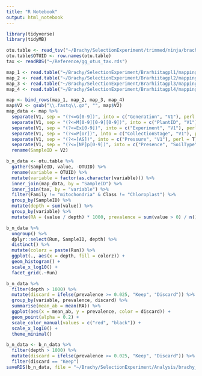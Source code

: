```yaml
---
title: "R Notebook"
output: html_notebook
---
```


```r
library(tidyverse)
library(tidyMB)
```


```r
otu.table <- read_tsv("~/Brachy/SelectionExperiment/trimmed/ninja/brachy_otu_table.tsv")
otu.table$OTUID <- row.names(otu.table)
tax <- readRDS("~/Reference/gg_otus_tax.rds")
```

```r
map_1 <- read.table("~/Brachy/SelectionExperiment/Brarhiitagpl1/mapping.tsv") %>% mutate(Run = "Run1")
map_2 <- read.table("~/Brachy/SelectionExperiment/Brarhiitagpl2/mapping.tsv") %>% mutate(Run = "Run2")
map_3 <- read.table("~/Brachy/SelectionExperiment/Brarhiitagpl3/mapping.tsv") %>% mutate(Run = "Run3")
map_4 <- read.table("~/Brachy/SelectionExperiment/Brarhiitagpl4/mapping.tsv") %>% mutate(Run = "Run4")

map <- bind_rows(map_1, map_2, map_3, map_4)
map$V2 <- gsub("\\.fastq\\.gz", "", map$V2)
map_data <- map %>% 
  separate(V1, sep = "(?<=G[0-9])", into = c("Generation", "V1"), perl = T) %>% 
  separate(V1, sep = "(?<=M[0-9][0-9][0-9])", into = c("PlantID", "V1"), perl = T) %>% 
  separate(V1, sep = "(?<=Ex[0-9])", into = c("Experiment", "V1"), perl = T) %>% 
  separate(V1, sep = "(?<=P[or])", into = c("CollectionStage", "V1"), perl = T) %>% 
  separate(V1, sep = "(?<=[AS])", into = c("Pressure", "V1"), perl = T) %>% 
  separate(V1, sep = "(?<=[NP]p[0-9])", into = c("Presence", "SoilType"), perl = T) %>% 
  rename(SampleID = V2)
```

```r
b_n_data <- otu.table %>% 
  gather(SampleID, value, -OTUID) %>% 
  rename(variable = OTUID) %>% 
  mutate(variable = factor(as.character(variable))) %>% 
  inner_join(map_data, by = "SampleID") %>% 
  inner_join(tax, by = "variable") %>% 
  filter(Family != "mitochondria" & Class != "Chloroplast") %>% 
  group_by(SampleID) %>% 
  mutate(depth = sum(value)) %>% 
  group_by(variable) %>% 
  mutate(RA = (value / depth) * 1000, prevalence = sum(value > 0) / n(), Log2RA = log2(RA + 1))
```

```r
b_n_data %>% 
  ungroup() %>% 
  dplyr::select(Run, SampleID, depth) %>% 
  distinct() %>% 
  mutate(colorz = paste(Run)) %>% 
  ggplot(., aes(x = depth, fill = colorz)) +
  geom_histogram() +
  scale_x_log10() +
  facet_grid(.~Run)
```

```r
b_n_data %>% 
  filter(depth > 1000) %>% 
  mutate(discard = ifelse(prevalence >= 0.025, "Keep", "Discard")) %>% 
  group_by(variable, prevalence, discard) %>% 
  summarise(mean_ab = mean(RA)) %>%
  ggplot(aes(x = mean_ab, y = prevalence, color = discard)) +
  geom_point(alpha = 0.2) +
  scale_color_manual(values = c("red", "black")) +
  scale_x_log10() +
  theme_minimal()
```

```r
b_n_data <- b_n_data %>% 
  filter(depth > 1000) %>% 
  mutate(discard = ifelse(prevalence >= 0.025, "Keep", "Discard")) %>% 
  filter(discard == "Keep")
saveRDS(b_n_data, file = "~/Brachy/SelectionExperiment/Analysis/brachy_ninja_data.rds")
```

